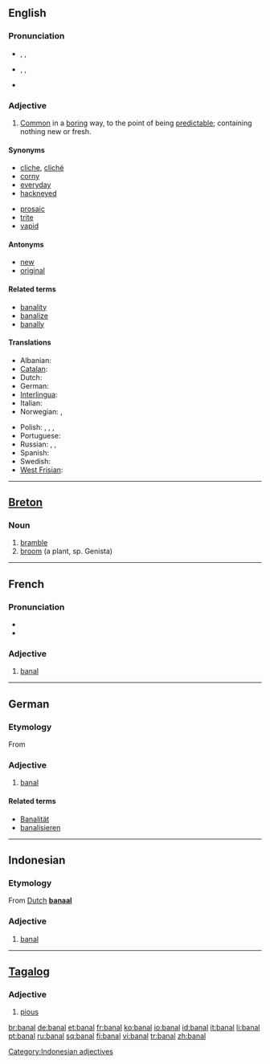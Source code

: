 ==English==

===Pronunciation===
* {{enPR|bə-näl'}}, {{IPA|/bəˈnɑːl/}}, {{SAMPA|/b@"nA:l/}}
*: {{rhymes|ɑːl}}
* {{enPR|bān'əl}}, {{IPA|/ˈbeɪnəl/}}, {{SAMPA|/"beIn@l/}}
*: {{rhymes|eɪnəl}}
* {{audio|en-uk-banal.ogg|Audio (UK)}}

===Adjective===
{{en-adj|'''more banal''' or '''[[banaler]]'''|'''most banal''' or '''[[banalest]]'''}}

# [[common|Common]] in a [[boring]] way, to the point of being [[predictable]]; containing nothing new or fresh.

====Synonyms====
{{top2}}
* [[cliche]], [[cliché]]
* [[corny]]
* [[everyday]]
* [[hackneyed]]
{{mid2}}
* [[prosaic]]
* [[trite]]
* [[vapid]]
{{bottom}}

====Antonyms====
* [[new]]
* [[original]]

====Related terms====
* [[banality]]
* [[banalize]]
* [[banally]]

====Translations====
{{trans-top|common}}
* Albanian: {{t+|sq|banal|xs=Albanian}}
* [[Catalan]]: {{t-|ca|banal|m|f}}
* Dutch: {{t|nl|banaal}}
* German: {{t+|de|banal}}
* [[Interlingua]]: {{t-|ia|banal|xs=Interlingua}}
* Italian: {{t+|it|banale}}
* Norwegian: {{t-|no|banal|m|f}}, {{t|no|banalt}}
{{trans-mid}}
* Polish: {{t|pl|banalny|m}}, {{t|pl|banalna|f}}, {{t|pl|banalne|n}}, {{t|pl|banalni|p}}
* Portuguese: {{t+|pt|banal|m|f}}
* Russian: {{t|ru|банальный|tr=banál’nyj|sc=Cyrl}}, {{t|ru|избитый|tr=izbítyj|sc=Cyrl}}, {{t+|ru|пошлый|sc=Cyrl}}
* Spanish: {{t-|es|banal|m|f}}
* Swedish: {{t-|sv|banal}}
* [[West Frisian]]: {{t-|fy|plat|xs=West Frisian}}
{{trans-bottom}}

----

==[[Breton]]==

===Noun===
{{infl|br|noun|g=m}}

# [[bramble]]
# [[broom]] (a plant, sp. Genista)

----

==French==

===Pronunciation===
* {{audio|Fr-banal.ogg|audio}}
* {{IPA|/ba.nal/}}

===Adjective===
{{fr-adj|mp=banaux}}

# [[banal#English|banal]]

----

==German==

===Etymology===
From {{F.|de}} {{term|banal|lang=fr}}

===Adjective===
{{de-adj|comparative=banaler|superlative=banalsten}}

# [[banal#English|banal]]

====Related terms====
*[[Banalität]]
*[[banalisieren]]

----

==Indonesian==

===Etymology===
From [[w:Dutch language|Dutch]] '''[[banaal]]'''

===Adjective===
{{infl|adj|lang=id}}

# [[#English|banal]]

[[Category:Indonesian adjectives]]

----

==[[Tagalog]]==

===Adjective===
{{infl|tl|adjective}}

# [[pious]]

[[br:banal]]
[[de:banal]]
[[et:banal]]
[[fr:banal]]
[[ko:banal]]
[[io:banal]]
[[id:banal]]
[[it:banal]]
[[li:banal]]
[[pt:banal]]
[[ru:banal]]
[[sq:banal]]
[[fi:banal]]
[[vi:banal]]
[[tr:banal]]
[[zh:banal]]